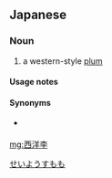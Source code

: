 ==Japanese==
{{ja-kanjitab|せい|よう|すもも}}

===Noun===
{{ja-noun|せいよう すもも|セイヨウ スモモ}}

# a western-style [[plum]]

====Usage notes====
{{U:ja:biology|セイヨウスモモ}}

====Synonyms====
* {{ja-r|梅|うめ}} {{qualifier|Japanese style}}

[[Category:ja:Fruits|せいようすもも]]

[[mg:西洋李]]